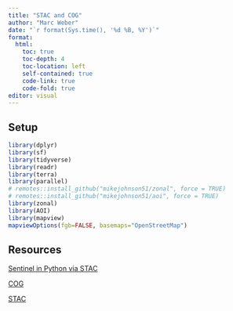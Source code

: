 ```yaml
---
title: "STAC and COG"
author: "Marc Weber"
date: "`r format(Sys.time(), '%d %B, %Y')`"
format: 
  html:
    toc: true
    toc-depth: 4
    toc-location: left
    self-contained: true
    code-link: true
    code-fold: true
editor: visual
---
```


## Setup

```r
library(dplyr)
library(sf)
library(tidyverse)
library(readr)
library(terra)
library(parallel)
# remotes::install_github("mikejohnson51/zonal", force = TRUE)
# remotes::install_github("mikejohnson51/aoi", force = TRUE)
library(zonal)
library(AOI)
library(mapview)
mapviewOptions(fgb=FALSE, basemaps="OpenStreetMap")
```

## Resources

[Sentinel in Python via STAC](https://medium.com/rotten-grapes/download-sentinel-data-within-seconds-in-python-8cc9a8c3e23c)

[COG](https://www.cogeo.org/)

[STAC](https://stacspec.org/en/)
